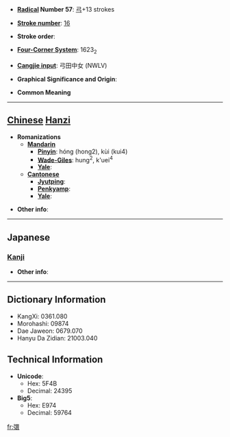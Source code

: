 * '''[[Wiktionary:Chinese radical index| Radical]] Number 57''': [[Wiktionary:Chinese radical index 弓|弓]]+13 strokes

* '''[[Wiktionary:Chinese total strokes index|Stroke number]]''': [[Wiktionary:Chinese total strokes index 16|16]]

* '''Stroke order''': 

* '''[[Wiktionary:Chinese four corner index|Four-Corner System]]''': 1623<sub>2</sub>

* '''[[Wiktionary:Chinese Cangjie index|Cangjie input]]''': 弓田中女 (NWLV)

* '''Graphical Significance and Origin''': 

* '''Common Meaning'''

----

== [[Chinese]] [[Hanzi]] ==

* '''Romanizations'''
** '''[[Mandarin]]'''
*** '''[[Pinyin]]''': hóng (hong2), kùi (kui4)
*** '''[[Wade-Giles]]''': hung<sup>2</sup>, k'uei<sup>4</sup>
*** '''[[Yale]]''': 
** '''[[Cantonese]]'''
*** '''[[Jyutping]]''':
*** '''[[Penkyamp]]''': 
*** '''[[Yale]]''': 

* '''Other info''': 

----

==Japanese==
===[[Kanji]]===
{{kanji|on readings=[[かう]] (kau), [[ぎゃう]] (gyau), [[こ]] (ko), [[く]] (ku)
|kun readings=[[とばりのひるがえるこえ]] (tobarinohirugaerukoe)
}}

* '''Other info''':  

----

== Dictionary Information ==

* KangXi: 0361.080
* Morohashi: 09874
* Dae Jaweon: 0679.070
* Hanyu Da Zidian: 21003.040

== Technical Information ==

* '''Unicode''':
** Hex: 5F4B
** Decimal: 24395
* '''Big5''':
** Hex: E974
** Decimal: 59764

[[fr:彋]]
